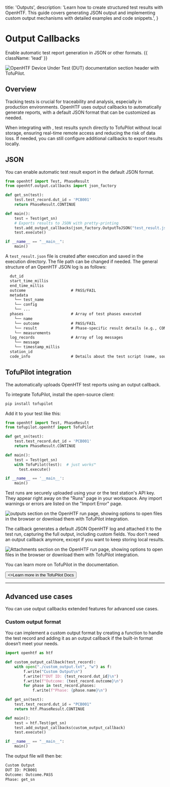   title: 'Outputs',
  description:
    'Learn how to create structured test results with OpenHTF. This guide covers generating JSON output and implementing custom output mechanisms with detailed examples and code snippets.',
}

# Output Callbacks

Enable automatic test report generation in JSON or other formats. {{ className: 'lead' }}

<Image
  src="/output-callbacks-header.png"
  alt="OpenHTF Device Under Test (DUT) documentation section header with TofuPilot."
/>

## Overview

Tracking tests is crucial for traceability and analysis, especially in production environments. OpenHTF uses output callbacks to automatically generate reports, with a default JSON format that can be customized as needed.

When integrating with <TofuPilotLink utmMedium="output-callbacks-overview" />, test results synch directly to TofuPilot without local storage, ensuring real-time remote access and reducing the risk of data loss. If needed, you can still configure additional callbacks to export results locally.

## JSON

You can enable automatic test result export in the default JSON format.

```python {{ title: 'main.py' }}
from openhtf import Test, PhaseResult
from openhtf.output.callbacks import json_factory

def get_sn(test):
    test.test_record.dut_id = 'PCB001'
    return PhaseResult.CONTINUE

def main():
    test = Test(get_sn)
    # Exports results to JSON with pretty-printing
    test.add_output_callbacks(json_factory.OutputToJSON("test_result.json", indent=2))
    test.execute()

if __name__ == "__main__":
    main()
```

A `test_result.json` file is created after execution and saved in the execution directory. The file path can be changed if needed. The general structure of an OpenHTF JSON log is as follows:

```txt
  dut_id
  start_time_millis
  end_time_millis
  outcome                    # PASS/FAIL
  metadata
    └── test_name
    └── config
    └── ...
  phases                     # Array of test phases executed
    └── name
    └── outcome              # PASS/FAIL
    └── result               # Phase-specific result details (e.g., CONTINUE)
    └── measurements
  log_records                # Array of log messages
    └── message
    └── timestamp_millis
  station_id
  code_info                  # Details about the test script (name, source code)
```

## TofuPilot integration

The <TofuPilotLink utmMedium="output-callbacks-integration" /> automatically uploads OpenHTF test reports using an output callback.

To integrate TofuPilot, install the open-source client:

```sh
pip install tofupilot
```

Add it to your test like this:

```python {{ title: 'main.py' }}
from openhtf import Test, PhaseResult
from tofupilot.openhtf import TofuPilot

def get_sn(test):
    test.test_record.dut_id = 'PCB001'
    return PhaseResult.CONTINUE

def main():
    test = Test(get_sn)
    with TofuPilot(test):  # just works™️
      test.execute()

if __name__ == '__main__':
    main()
```

Test runs are securely uploaded using your or the test station's API key. They appear right away on the "Runs" page in your workspace. Any import warnings or errors are listed on the "Import Error" page.

<Image
  src="/output-callbacks-page-run.png"
  alt="outputs section on the OpenHTF run page, showing options to open files in the browser or download them with TofuPilot integration."
/>

The callback generates a default JSON OpenHTF log and attached it to the test run, capturing the full output, including custom fields. You don't need an output callback anymore, except if you want to keep storing local results.

<Image
  src="/output-callbacks-page-attachment.png"
  alt="Attachments section on the OpenHTF run page, showing options to open files in the browser or download them with TofuPilot integration."
/>

You can learn more on TofuPilot in the documentation.

<Button href="https://docs.tofupilot.com/" variant="text" arrow="right">
  <>Learn more in the TofuPilot Docs</>
</Button>

---

## Advanced use cases

You can use output callbacks extended features for advanced use cases.

### Custom output format

You can implement a custom output format by creating a function to handle the test record and adding it as an output callback if the built-in format doesn’t meet your needs.

```python {{ title: 'main.py' }}
import openhtf as htf

def custom_output_callback(test_record):
    with open("./custom_output.txt", "w") as f:
        f.write("Custom Output\n")
        f.write(f"DUT ID: {test_record.dut_id}\n")
        f.write(f"Outcome: {test_record.outcome}\n")
        for phase in test_record.phases:
            f.write(f"Phase: {phase.name}\n")

def get_sn(test):
    test.test_record.dut_id = "PCB001"
    return htf.PhaseResult.CONTINUE

def main():
    test = htf.Test(get_sn)
    test.add_output_callbacks(custom_output_callback)
    test.execute()

if __name__ == "__main__":
    main()
```

The output file will then be:

```txt {{ title: 'custom_output.txt' }}
Custom Output
DUT ID: PCB001
Outcome: Outcome.PASS
Phase: get_sn
```

